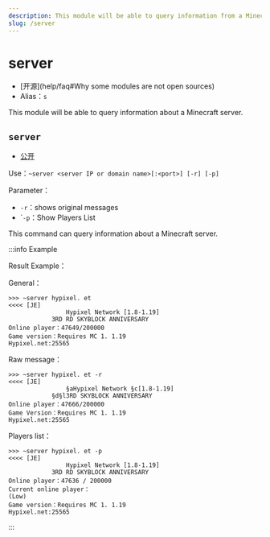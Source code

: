 ```yaml
---
description: This module will be able to query information from a Minecraft server
slug: /server
---
```


# server

-   [开源]\(help/faq#Why some modules are not open sources)
-   Alias：`s`

This module will be able to query information about a Minecraft server.

## `server`

-   [公开](permissions)

Use：`~server <server IP or domain name>[:<port>] [-r] [-p]`

Parameter：

-   `-r`：shows original messages
-   \``-p`：Show Players List

This command can query information about a Minecraft server.

:::info Example

Result Example：

General：

```
>>> ~server hypixel. et
<<<< [JE]
                Hypixel Network [1.8-1.19]
            3RD RD SKYBLOCK ANNIVERSARY
Online player：47649/200000
Game version：Requires MC 1. 1.19
Hypixel.net:25565
```

Raw message：

```
>>> ~server hypixel. et -r
<<<< [JE]
                §aHypixel Network §c[1.8-1.19]
            §d§l3RD SKYBLOCK ANNIVERSARY
Online player：47666/200000
Game Version：Requires MC 1. 1.19
Hypixel.net:25565
```

Players list：

```
>>> ~server hypixel. et -p
<<<< [JE]
                Hypixel Network [1.8-1.19]
            3RD RD SKYBLOCK ANNIVERSARY
Online player：47636 / 200000
Current online player：
(Low)
Game version：Requires MC 1. 1.19
Hypixel.net:25565
```

:::
